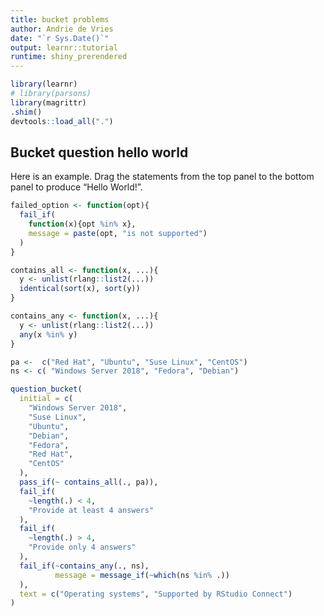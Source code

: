 ```yaml
---
title: bucket problems
author: Andrie de Vries
date: "`r Sys.Date()`"
output: learnr::tutorial
runtime: shiny_prerendered
---
```




```r
library(learnr)
# library(parsons)
library(magrittr)
.shim()
devtools::load_all(".")
```


## Bucket question hello world

Here is an example.  Drag the statements from the top panel to the bottom panel to produce "Hello World!".

```r
failed_option <- function(opt){
  fail_if(
    function(x){opt %in% x},
    message = paste(opt, "is not supported")
  )
}

contains_all <- function(x, ...){
  y <- unlist(rlang::list2(...))
  identical(sort(x), sort(y))
}

contains_any <- function(x, ...){
  y <- unlist(rlang::list2(...))
  any(x %in% y)
}

pa <-  c("Red Hat", "Ubuntu", "Suse Linux", "CentOS")
ns <- c( "Windows Server 2018", "Fedora", "Debian")

question_bucket(
  initial = c(
    "Windows Server 2018",
    "Suse Linux",
    "Ubuntu",
    "Debian",
    "Fedora",
    "Red Hat",
    "CentOS"
  ),
  pass_if(~ contains_all(., pa)),
  fail_if(
    ~length(.) < 4,
    "Provide at least 4 answers"
  ),
  fail_if(
    ~length(.) > 4,
    "Provide only 4 answers"
  ),
  fail_if(~contains_any(., ns), 
          message = message_if(~which(ns %in% .))
  ),
  text = c("Operating systems", "Supported by RStudio Connect")
)
```


